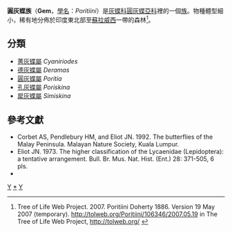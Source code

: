 {{NoteTA|G1=Butterfly}}
{{Automatic Taxobox
| taxon = Poritiini
| authority = Doherty 1886
| image = Simiskina phalena hayashii male upperside.jpg
| image_caption = 雄性[[寬帶犀灰蝶|寬帶犀灰蝶]]<br />''Simiskina phalena hayashii''♂
| type_genus = [[圓灰蝶屬|圓灰蝶屬]]<br />''Poritia''
| type_genus_authority = Moore, [1866]
| subdivision_ranks = [[屬|屬]]
| subdivision = 共5個屬，詳見正文。
| synonyms =
}}

'''圓灰蝶族'''（'''Gem'''，[[學名|學名]]：''Poritiini''）是[[灰蝶科|灰蝶科]][[圓灰蝶亞科|圓灰蝶亞科]]裡的一個[[族_(生物)|族]]。物種體型細小，稀有地分佈於印度東北部至[[蘇拉威西|蘇拉威西]]一帶的森林<ref>Tree of Life Web Project. 2007. Poritiini Doherty 1886. Version 19 May 2007 (temporary). http://tolweb.org/Poritiini/106346/2007.05.19 {{Wayback|url=http://tolweb.org/Poritiini/106346/2007.05.19 |date=20160413174503 }} in The Tree of Life Web Project, http://tolweb.org/ {{Wayback|url=http://tolweb.org/ |date=20110515100516 }}</ref>。

== 分類 ==
* [[菁灰蝶屬|菁灰蝶屬]] ''Cyaniriodes''
* [[德灰蝶屬|德灰蝶屬]] ''Deramas''
* [[圓灰蝶屬|圓灰蝶屬]] ''Poritia''
* [[孔灰蝶屬|孔灰蝶屬]] ''Poriskina''
* [[犀灰蝶屬|犀灰蝶屬]] ''Simiskina''

== 參考文獻 ==
{{reflist}}
* Corbet AS, Pendlebury HM, and Eliot JN. 1992. The butterflies of the Malay Peninsula. Malayan Nature Society, Kuala Lumpur.
* Eliot JN. 1973. The higher classification of the Lycaenidae (Lepidoptera): a tentative arrangement. Bull. Br. Mus. Nat. Hist. (Ent.) 28: 371-505, 6 pls.
* {{Cite book | author = 寿建新 周尧 李宇飞 | title = 世界蝴蝶分類名錄 | location = 中國 | publisher = 陝西科學技術出版社 | date = 2006-04-01 | ISBN = 9787536936768 | language= zh-hans }}

{{Commons category|Poritiini}}
{{圓灰蝶亞科}}
{{Taxonbar}}
[[Category:_1886年描述的分类群|Y]]
[[Category:圓灰蝶族|*]]
[[Category:圓灰蝶亞科|Y]]
